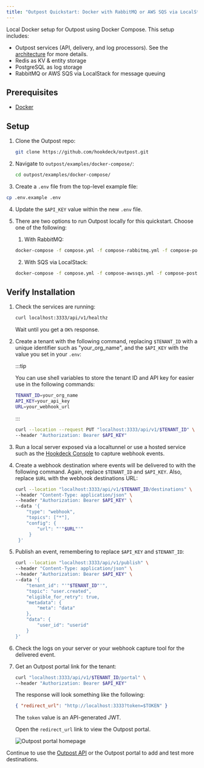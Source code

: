 ```yaml
---
title: "Outpost Quickstart: Docker with RabbitMQ or AWS SQS via LocalStack"
---
```


Local Docker setup for Outpost using Docker Compose. This setup includes:

- Outpost services (API, delivery, and log processors). See the [architecture](/docs/concepts#architecture) for more details.
- Redis as KV & entity storage
- PostgreSQL as log storage
- RabbitMQ or AWS SQS via LocalStack for message queuing

## Prerequisites

- [Docker](https://docs.docker.com/engine/install/)

## Setup

1. Clone the Outpost repo:

   ```sh
   git clone https://github.com/hookdeck/outpost.git
   ```

2. Navigate to `outpost/examples/docker-compose/`:

   ```sh
   cd outpost/examples/docker-compose/
   ```

3. Create a `.env` file from the top-level example file:

```sh
cp .env.example .env
```

4. Update the `$API_KEY` value within the new `.env` file.

5. There are two options to run Outpost locally for this quickstart. Choose one of the following:

   1. With RabbitMQ:

   ```sh
   docker-compose -f compose.yml -f compose-rabbitmq.yml -f compose-postgres.yml up
   ```

   2. With SQS via LocalStack:

   ```sh
   docker-compose -f compose.yml -f compose-awssqs.yml -f compose-postgres.yml up
   ```

## Verify Installation

1. Check the services are running:

   ```sh
   curl localhost:3333/api/v1/healthz
   ```

   Wait until you get a `OK%` response.

2. Create a tenant with the following command, replacing `$TENANT_ID` with a unique identifier such as "your_org_name", and the `$API_KEY` with the value you set in your `.env`:

   :::tip

   You can use shell variables to store the tenant ID and API key for easier use in the following commands:

   ```sh
   TENANT_ID=your_org_name
   API_KEY=your_api_key
   URL=your_webhook_url
   ```

   :::

   ```sh
   curl --location --request PUT "localhost:3333/api/v1/$TENANT_ID" \
   --header "Authorization: Bearer $API_KEY"
   ```

3. Run a local server exposed via a localtunnel or use a hosted service such as the [Hookdeck Console](https://console.hookdeck.com?ref=github-outpost) to capture webhook events.

4. Create a webhook destination where events will be delivered to with the following command. Again, replace `$TENANT_ID` and `$API_KEY`. Also, replace `$URL` with the webhook destinations URL:

   ```sh
   curl --location "localhost:3333/api/v1/$TENANT_ID/destinations" \
   --header "Content-Type: application/json" \
   --header "Authorization: Bearer $API_KEY" \
   --data '{
       "type": "webhook",
       "topics": ["*"],
       "config": {
           "url": "'"$URL"'"
        }
    }'
   ```

5. Publish an event, remembering to replace `$API_KEY` and `$TENANT_ID`:

   ```sh
   curl --location "localhost:3333/api/v1/publish" \
   --header "Content-Type: application/json" \
   --header "Authorization: Bearer $API_KEY" \
   --data '{
       "tenant_id": "'"$TENANT_ID"'",
       "topic": "user.created",
       "eligible_for_retry": true,
       "metadata": {
           "meta": "data"
       },
       "data": {
           "user_id": "userid"
       }
   }'
   ```

6. Check the logs on your server or your webhook capture tool for the delivered event.

7. Get an Outpost portal link for the tenant:

   ```sh
   curl "localhost:3333/api/v1/$TENANT_ID/portal" \
   --header "Authorization: Bearer $API_KEY"
   ```

   The response will look something like the following:

   ```json
   { "redirect_url": "http://localhost:3333?token=$TOKEN" }
   ```

   The `token` value is an API-generated JWT.

   Open the `redirect_url` link to view the Outpost portal.

   ![Outpost portal homepage](/images/dashboard-homepage.png)

Continue to use the [Outpost API](https://outpost.hookdeck.com/docs/references/api) or the Outpost portal to add and test more destinations.
